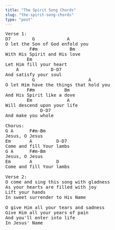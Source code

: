 ```yaml
---
title: "The Spirit Song Chords"
slug: "the-spirit-song-chords"
type: "post"
---
```


<pre>
Verse 1: 
D7        G            A
O let the Son of God enfold you
         F#m            Bm 
With His Spirit and His love
        Em               
Let Him fill your heart
    A            D-D7
And satisfy your soul
          G                    A 
O let Him have the things that hold you
        F#m           Bm 
And His Spirit like a dove              
        Em             A 
Will descend upon your life          
             D-D7
And make you whole 

Chorus:
G A      F#m-Bm 
Jesus, O Jesus 
Em       A         D-D7 
Come and fill Your lambs 
G A      F#m-Bm 
Jesus, O Jesus 
Em       A         D 
Come and fill Your lambs 

Verse 2: 
O come and sing this song with gladness  
As your hearts are filled with joy 
Lift your hands
In sweet surrender to His Name 

O give Him all your tears and sadness 
Give Him all your years of pain 
And you'll enter into life
In Jesus' Name
</pre>